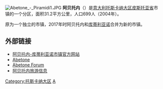 {{Unreferenced|time=2019-07-20T13:33:27+00:00}}
[[File:Abetone_-_Piramidi1.JPG|thumb]]
'''阿贝托内'''（{{lang-it|Abetone}}）是[[意大利|意大利]][[托斯卡纳大区|托斯卡纳大区]][[皮斯托亚省|皮斯托亚省]]{{le|阿贝托内-库蒂利亚诺|Abetone Cutigliano}}市镇的一个分区，面积31.2平方公里，人口699人（2004年）。

原为一个独立的市镇，2017年时阿贝托内和[[库蒂利亚诺|库蒂利亚诺]]合并为新的{{le|阿贝托内-库蒂利亚诺|Abetone Cutigliano}}市镇。

==外部链接==
* [https://www.comune.abetonecutigliano.pt.it/ 阿贝托内-库蒂利亚诺市镇官方网站] {{Wayback|url=https://www.comune.abetonecutigliano.pt.it/ |date=20181130054355 }} {{it}}
* [http://www.abetone.it/ Abetone] {{Wayback|url=http://www.abetone.it/ |date=20201029194551 }} {{it}}
* [https://www.abetoneforum.it/ Abetone Forum] {{Wayback|url=https://www.abetoneforum.it/ |date=20220124091927 }} {{it}}
* [https://www.abetone.com/en/ 阿贝托内旅游信息] {{Wayback|url=https://www.abetone.com/en/ |date=20220206144144 }} {{it}} {{en}} {{de}}

{{Italy-geo-stub}}

[[Category:托斯卡纳大区|Category:托斯卡纳大区]]
[[Category:皮斯托亚省|A]]